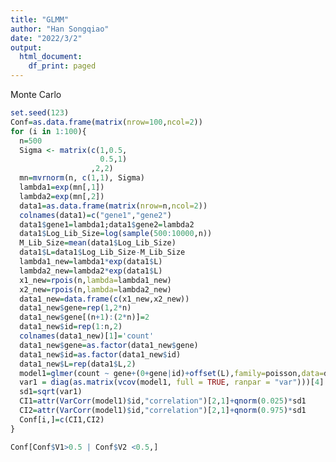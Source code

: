 ---
title: "GLMM"
author: "Han Songqiao"
date: "2022/3/2"
output:
  html_document:
    df_print: paged
---

Monte Carlo
```{r}
set.seed(123)
Conf=as.data.frame(matrix(nrow=100,ncol=2))
for (i in 1:100){
  n=500
  Sigma <- matrix(c(1,0.5,
                    0.5,1)
                  ,2,2)
  mn=mvrnorm(n, c(1,1), Sigma)
  lambda1=exp(mn[,1])
  lambda2=exp(mn[,2])
  data1=as.data.frame(matrix(nrow=n,ncol=2))
  colnames(data1)=c("gene1","gene2")
  data1$gene1=lambda1;data1$gene2=lambda2
  data1$Log_Lib_Size=log(sample(500:10000,n))
  M_Lib_Size=mean(data1$Log_Lib_Size)
  data1$L=data1$Log_Lib_Size-M_Lib_Size
  lambda1_new=lambda1*exp(data1$L)
  lambda2_new=lambda2*exp(data1$L)
  x1_new=rpois(n,lambda=lambda1_new)
  x2_new=rpois(n,lambda=lambda2_new)
  data1_new=data.frame(c(x1_new,x2_new))
  data1_new$gene=rep(1,2*n)
  data1_new$gene[(n+1):(2*n)]=2
  data1_new$id=rep(1:n,2)
  colnames(data1_new)[1]='count'
  data1_new$gene=as.factor(data1_new$gene)
  data1_new$id=as.factor(data1_new$id)
  data1_new$L=rep(data1$L,2)
  model1=glmer(count ~ gene+(0+gene|id)+offset(L),family=poisson,data=data1_new)
  var1 = diag(as.matrix(vcov(model1, full = TRUE, ranpar = "var")))[4]
  sd1=sqrt(var1)
  CI1=attr(VarCorr(model1)$id,"correlation")[2,1]+qnorm(0.025)*sd1
  CI2=attr(VarCorr(model1)$id,"correlation")[2,1]+qnorm(0.975)*sd1
  Conf[i,]=c(CI1,CI2)
}
```

```{r}
Conf[Conf$V1>0.5 | Conf$V2 <0.5,]
```

